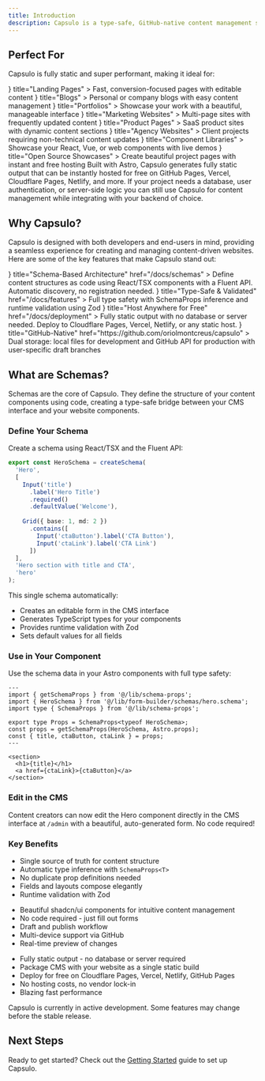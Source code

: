 ```yaml
---
title: Introduction
description: Capsulo is a type-safe, GitHub-native content management system. Its principles are simplicity, and control.
---
```



<GithubInfo
  owner="oriolmontcreus"
  repo="capsulo"
/>

## Perfect For

Capsulo is fully static and super performant, making it ideal for:

<Cards>
  <Card 
    icon={<Zap />}
    title="Landing Pages"
  >
    Fast, conversion-focused pages with editable content
  </Card>
  <Card 
    icon={<FileText />}
    title="Blogs"
  >
    Personal or company blogs with easy content management
  </Card>
  <Card 
    icon={<User />}
    title="Portfolios"
  >
    Showcase your work with a beautiful, manageable interface
  </Card>
  <Card 
    icon={<Globe />}
    title="Marketing Websites"
  >
    Multi-page sites with frequently updated content
  </Card>
  <Card 
    icon={<Package />}
    title="Product Pages"
  >
    SaaS product sites with dynamic content sections
  </Card>
  <Card 
    icon={<Briefcase />}
    title="Agency Websites"
  >
    Client projects requiring non-technical content updates
  </Card>
  <Card 
    icon={<Code />}
    title="Component Libraries"
  >
    Showcase your React, Vue, or web components with live demos
  </Card>
  <Card 
    icon={<Lightbulb />}
    title="Open Source Showcases"
  >
    Create beautiful project pages with instant and free hosting
  </Card>
</Cards>

<Callout>
  Built with Astro, Capsulo generates fully static output that can be instantly hosted for free on GitHub Pages, Vercel, Cloudflare Pages, Netlify, and more.
</Callout>

<Callout type="info">
  If your project needs a database, user authentication, or server-side logic you can still use Capsulo for content management while integrating with your backend of choice.
</Callout>

## Why Capsulo?

Capsulo is designed with both developers and end-users in mind, providing a seamless experience for creating and managing content-driven websites. Here are some of the key features that make Capsulo stand out:

<Cards>
  <Card 
    icon={<Code />}
    title="Schema-Based Architecture" 
    href="/docs/schemas"
  >
    Define content structures as code using React/TSX components with a Fluent API. Automatic discovery, no registration needed.
  </Card>
  <Card 
    icon={<Zap />}
    title="Type-Safe & Validated" 
    href="/docs/features"
  >
    Full type safety with SchemaProps inference and runtime validation using Zod
  </Card>
  <Card 
    icon={<Settings />}
    title="Host Anywhere for Free" 
    href="/docs/deployment"
  >
    Fully static output with no database or server needed. Deploy to Cloudflare Pages, Vercel, Netlify, or any static host.
  </Card>
  <Card 
    icon={<GitHub />}
    title="GitHub-Native" 
    href="https://github.com/oriolmontcreus/capsulo"
  >
    Dual storage: local files for development and GitHub API for production with user-specific draft branches
  </Card>
</Cards>

## What are Schemas?

Schemas are the core of Capsulo. They define the structure of your content components using code, creating a type-safe bridge between your CMS interface and your website components.

<Steps>

<Step>

### Define Your Schema

Create a schema using React/TSX and the Fluent API:

```typescript
export const HeroSchema = createSchema(
  'Hero',
  [
    Input('title')
      .label('Hero Title')
      .required()
      .defaultValue('Welcome'),
    
    Grid({ base: 1, md: 2 })
      .contains([
        Input('ctaButton').label('CTA Button'),
        Input('ctaLink').label('CTA Link')
      ])
  ],
  'Hero section with title and CTA',
  'hero'
);
```

This single schema automatically:
- Creates an editable form in the CMS interface
- Generates TypeScript types for your components
- Provides runtime validation with Zod
- Sets default values for all fields

</Step>

<Step>

### Use in Your Component

Use the schema data in your Astro components with full type safety:

```astro
---
import { getSchemaProps } from '@/lib/schema-props';
import { HeroSchema } from '@/lib/form-builder/schemas/hero.schema';
import type { SchemaProps } from '@/lib/schema-props';

export type Props = SchemaProps<typeof HeroSchema>;
const props = getSchemaProps(HeroSchema, Astro.props);
const { title, ctaButton, ctaLink } = props;
---

<section>
  <h1>{title}</h1>
  <a href={ctaLink}>{ctaButton}</a>
</section>
```

</Step>

<Step>

### Edit in the CMS

Content creators can now edit the Hero component directly in the CMS interface at `/admin` with a beautiful, auto-generated form. No code required!

</Step>

</Steps>

### Key Benefits

<Accordions type="single" collapsible>

<Accordion title="Schema-Driven Development">

- Single source of truth for content structure
- Automatic type inference with `SchemaProps<T>`
- No duplicate prop definitions needed
- Fields and layouts compose elegantly
- Runtime validation with Zod

</Accordion>

<Accordion title="For Content Creators">

- Beautiful shadcn/ui components for intuitive content management
- No code required - just fill out forms
- Draft and publish workflow
- Multi-device support via GitHub
- Real-time preview of changes

</Accordion>

<Accordion title="Static & Hostable Anywhere">

- Fully static output - no database or server required
- Package CMS with your website as a single static build
- Deploy for free on Cloudflare Pages, Vercel, Netlify, GitHub Pages
- No hosting costs, no vendor lock-in
- Blazing fast performance

</Accordion>

</Accordions>

<Callout type="warn">
  Capsulo is currently in active development. Some features may change before the stable release.
</Callout>

## Next Steps

Ready to get started? Check out the [Getting Started](/docs/getting-started) guide to set up Capsulo.
